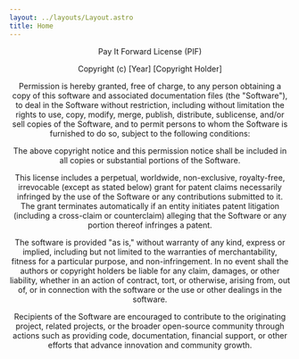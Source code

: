 ```yaml
---
layout: ../layouts/Layout.astro
title: Home
---
```


<Header back />

Pay It Forward License (PIF)

Copyright (c) [Year] [Copyright Holder]

Permission is hereby granted, free of charge, to any person obtaining a copy of this software and associated documentation files (the "Software"), to deal in the Software without restriction, including without limitation the rights to use, copy, modify, merge, publish, distribute, sublicense, and/or sell copies of the Software, and to permit persons to whom the Software is furnished to do so, subject to the following conditions:

The above copyright notice and this permission notice shall be included in all copies or substantial portions of the Software.

This license includes a perpetual, worldwide, non-exclusive, royalty-free, irrevocable (except as stated below) grant for patent claims necessarily infringed by the use of the Software or any contributions submitted to it. The grant terminates automatically if an entity initiates patent litigation (including a cross-claim or counterclaim) alleging that the Software or any portion thereof infringes a patent.

The software is provided "as is," without warranty of any kind, express or implied, including but not limited to the warranties of merchantability, fitness for a particular purpose, and non-infringement. In no event shall the authors or copyright holders be liable for any claim, damages, or other liability, whether in an action of contract, tort, or otherwise, arising from, out of, or in connection with the software or the use or other dealings in the software.

Recipients of the Software are encouraged to contribute to the originating project, related projects, or the broader open-source community through actions such as providing code, documentation, financial support, or other efforts that advance innovation and community growth.